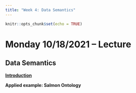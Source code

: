 ```yaml
---
title: "Week 4: Data Semantics"
---
```


```r
knitr::opts_chunk$set(echo = TRUE)
```


# Monday 10/18/2021 -- Lecture

## Data Semantics

**[Introduction](https://docs.google.com/presentation/d/e/2PACX-1vREUl0iUMXFsKUkCnBaU40wExFfy6T5EsSDR1MvFL9nFhKkJsZflyvZVxg43KOx4oDL-zuGLz4Z2Ztu/pub?start=false&loop=false&delayms=60000)**


**Applied example: Salmon Ontology**



